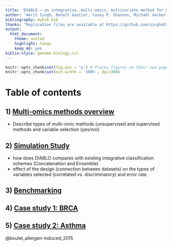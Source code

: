 ```yaml
---
title: 'DIABLO – an integrative, multi-omics, multivariate method for multi-group classification'
author: 'Amrit Singh, Benoît Gautier, Casey P. Shannon, Michaël Vacher, Florian Rohart, Scott J. Tebbutt, and Kim-Anh Lê Cao'
bibliography: mybib.bib
thanks: "Replication files are available at https://github.com/singha53/diablo"
output:
  html_document:
    theme: united
    highlight: tango
    keep_md: yes
biblio-style: genome-biology.csl
---
```


```r
knitr::opts_chunk$set(fig.pos = 'p') # Places figures on their own pages
knitr::opts_chunk$set(out.width = '100%', dpi=300)
```

# Table of contents

## 1) [Multi-omics methods overview]()
* Describe types of multi-omic methods (unsupervised and supervised methods and variable selection (yes/no))
  
## 2) [Simulation Study]()
* how does DIABLO compares with existing integrative classification schemes (Concatenation and Ensemble)
* effect of the design (connection between datasets) on the types of variables selected (correlated vs. discriminatory) and error rate

## 3) [Benchmarking]()
## 4) [Case study 1: BRCA]()
## 5) [Case study 2: Asthma]()

@boulet_allergen-induced_2015